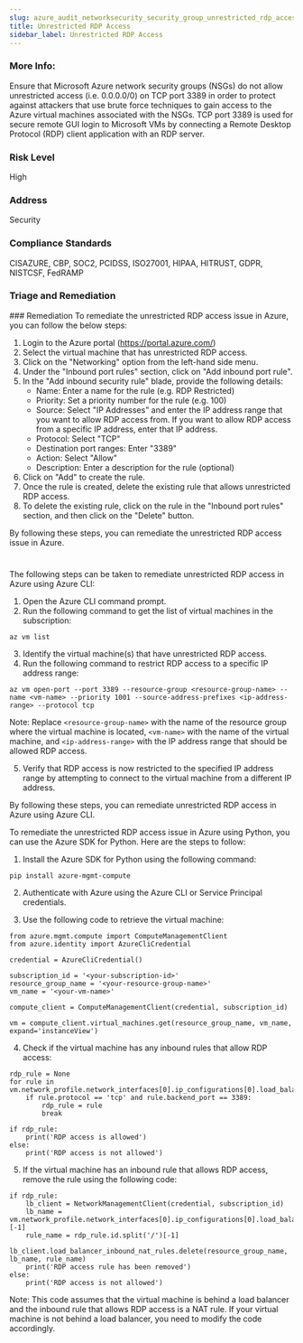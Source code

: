 ```yaml
---
slug: azure_audit_networksecurity_security_group_unrestricted_rdp_access
title: Unrestricted RDP Access
sidebar_label: Unrestricted RDP Access
---
```


### More Info:

Ensure that Microsoft Azure network security groups (NSGs) do not allow unrestricted access (i.e. 0.0.0.0/0) on TCP port 3389 in order to protect against attackers that use brute force techniques to gain access to the Azure virtual machines associated with the NSGs. TCP port 3389 is used for secure remote GUI login to Microsoft VMs by connecting a Remote Desktop Protocol (RDP) client application with an RDP server.

### Risk Level

High

### Address

Security

### Compliance Standards

CISAZURE, CBP, SOC2, PCIDSS, ISO27001, HIPAA, HITRUST, GDPR, NISTCSF, FedRAMP

### Triage and Remediation
<Tabs>
<Tab title='Remediation'>
### Remediation

<AccordionGroup>
<Accordion title='Using Console' defaultOpen='true'>
To remediate the unrestricted RDP access issue in Azure, you can follow the below steps:

1. Login to the Azure portal (https://portal.azure.com/)
2. Select the virtual machine that has unrestricted RDP access.
3. Click on the "Networking" option from the left-hand side menu.
4. Under the "Inbound port rules" section, click on "Add inbound port rule".
5. In the "Add inbound security rule" blade, provide the following details:
   - Name: Enter a name for the rule (e.g. RDP Restricted)
   - Priority: Set a priority number for the rule (e.g. 100)
   - Source: Select "IP Addresses" and enter the IP address range that you want to allow RDP access from. If you want to allow RDP access from a specific IP address, enter that IP address.
   - Protocol: Select "TCP"
   - Destination port ranges: Enter "3389"
   - Action: Select "Allow"
   - Description: Enter a description for the rule (optional)
6. Click on "Add" to create the rule.
7. Once the rule is created, delete the existing rule that allows unrestricted RDP access.
8. To delete the existing rule, click on the rule in the "Inbound port rules" section, and then click on the "Delete" button.

By following these steps, you can remediate the unrestricted RDP access issue in Azure.

#
</Accordion>

<Accordion title='Using CLI'>
The following steps can be taken to remediate unrestricted RDP access in Azure using Azure CLI:

1. Open the Azure CLI command prompt.
2. Run the following command to get the list of virtual machines in the subscription:

```
az vm list
```

3. Identify the virtual machine(s) that have unrestricted RDP access.
4. Run the following command to restrict RDP access to a specific IP address range:

```
az vm open-port --port 3389 --resource-group <resource-group-name> --name <vm-name> --priority 1001 --source-address-prefixes <ip-address-range> --protocol tcp
```

Note: Replace `<resource-group-name>` with the name of the resource group where the virtual machine is located, `<vm-name>` with the name of the virtual machine, and `<ip-address-range>` with the IP address range that should be allowed RDP access.

5. Verify that RDP access is now restricted to the specified IP address range by attempting to connect to the virtual machine from a different IP address.

By following these steps, you can remediate unrestricted RDP access in Azure using Azure CLI.
</Accordion>

<Accordion title='Using Python'>
To remediate the unrestricted RDP access issue in Azure using Python, you can use the Azure SDK for Python. Here are the steps to follow:

1. Install the Azure SDK for Python using the following command:

```
pip install azure-mgmt-compute
```

2. Authenticate with Azure using the Azure CLI or Service Principal credentials.

3. Use the following code to retrieve the virtual machine:

```
from azure.mgmt.compute import ComputeManagementClient
from azure.identity import AzureCliCredential

credential = AzureCliCredential()

subscription_id = '<your-subscription-id>'
resource_group_name = '<your-resource-group-name>'
vm_name = '<your-vm-name>'

compute_client = ComputeManagementClient(credential, subscription_id)

vm = compute_client.virtual_machines.get(resource_group_name, vm_name, expand='instanceView')
```

4. Check if the virtual machine has any inbound rules that allow RDP access:

```
rdp_rule = None
for rule in vm.network_profile.network_interfaces[0].ip_configurations[0].load_balancer_backend_address_pools[0].backend_ip_configurations[0].load_balancer_inbound_nat_rules:
    if rule.protocol == 'tcp' and rule.backend_port == 3389:
        rdp_rule = rule
        break

if rdp_rule:
    print('RDP access is allowed')
else:
    print('RDP access is not allowed')
```

5. If the virtual machine has an inbound rule that allows RDP access, remove the rule using the following code:

```
if rdp_rule:
    lb_client = NetworkManagementClient(credential, subscription_id)
    lb_name = vm.network_profile.network_interfaces[0].ip_configurations[0].load_balancer_backend_address_pools[0].load_balancer.id.split('/')[-1]
    rule_name = rdp_rule.id.split('/')[-1]
    lb_client.load_balancer_inbound_nat_rules.delete(resource_group_name, lb_name, rule_name)
    print('RDP access rule has been removed')
else:
    print('RDP access is not allowed')
```

Note: This code assumes that the virtual machine is behind a load balancer and the inbound rule that allows RDP access is a NAT rule. If your virtual machine is not behind a load balancer, you need to modify the code accordingly.
</Accordion>

</AccordionGroup>
</Tab>
</Tabs>


